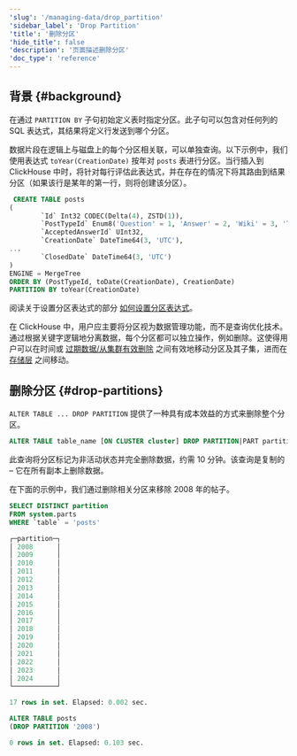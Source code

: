 ```yaml
---
'slug': '/managing-data/drop_partition'
'sidebar_label': 'Drop Partition'
'title': '删除分区'
'hide_title': false
'description': '页面描述删除分区'
'doc_type': 'reference'
---
```


## 背景 {#background}

在通过 `PARTITION BY` 子句初始定义表时指定分区。此子句可以包含对任何列的 SQL 表达式，其结果将定义行发送到哪个分区。

数据片段在逻辑上与磁盘上的每个分区相关联，可以单独查询。以下示例中，我们使用表达式 `toYear(CreationDate)` 按年对 `posts` 表进行分区。当行插入到 ClickHouse 中时，将针对每行评估此表达式，并在存在的情况下将其路由到结果分区（如果该行是某年的第一行，则将创建该分区）。

```sql
 CREATE TABLE posts
(
        `Id` Int32 CODEC(Delta(4), ZSTD(1)),
        `PostTypeId` Enum8('Question' = 1, 'Answer' = 2, 'Wiki' = 3, 'TagWikiExcerpt' = 4, 'TagWiki' = 5, 'ModeratorNomination' = 6, 'WikiPlaceholder' = 7, 'PrivilegeWiki' = 8),
        `AcceptedAnswerId` UInt32,
        `CreationDate` DateTime64(3, 'UTC'),
...
        `ClosedDate` DateTime64(3, 'UTC')
)
ENGINE = MergeTree
ORDER BY (PostTypeId, toDate(CreationDate), CreationDate)
PARTITION BY toYear(CreationDate)
```

阅读关于设置分区表达式的部分 [如何设置分区表达式](/sql-reference/statements/alter/partition/#how-to-set-partition-expression)。

在 ClickHouse 中，用户应主要将分区视为数据管理功能，而不是查询优化技术。通过根据关键字逻辑地分离数据，每个分区都可以独立操作，例如删除。这使得用户可以在时间或 [过期数据/从集群有效删除](/sql-reference/statements/alter/partition) 之间有效地移动分区及其子集，进而在 [存储层](/integrations/s3#storage-tiers) 之间移动。

## 删除分区 {#drop-partitions}

`ALTER TABLE ... DROP PARTITION` 提供了一种具有成本效益的方式来删除整个分区。

```sql
ALTER TABLE table_name [ON CLUSTER cluster] DROP PARTITION|PART partition_expr
```

此查询将分区标记为非活动状态并完全删除数据，约需 10 分钟。该查询是复制的 – 它在所有副本上删除数据。

在下面的示例中，我们通过删除相关分区来移除 2008 年的帖子。

```sql
SELECT DISTINCT partition
FROM system.parts
WHERE `table` = 'posts'

┌─partition─┐
│ 2008      │
│ 2009      │
│ 2010      │
│ 2011      │
│ 2012      │
│ 2013      │
│ 2014      │
│ 2015      │
│ 2016      │
│ 2017      │
│ 2018      │
│ 2019      │
│ 2020      │
│ 2021      │
│ 2022      │
│ 2023      │
│ 2024      │
└───────────┘

17 rows in set. Elapsed: 0.002 sec.

ALTER TABLE posts
(DROP PARTITION '2008')

0 rows in set. Elapsed: 0.103 sec.
```
